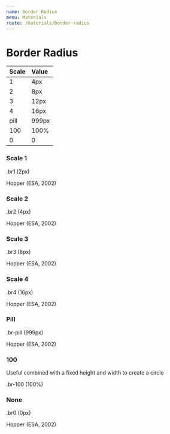 ```yaml
---
name: Border Radius
menu: Materials
route: /materials/border-radius
---
```




# Border Radius

| Scale | Value |
| :---- | :---- |
| 1     | 4px   |
| 2     | 8px   |
| 3     | 12px  |
| 4     | 16px  |
| pill  | 999px |
| 100   | 100%  |
| 0     | 0     |

### Scale 1

<Playground>
    <p>.br1 (2px)</p>
    <div className="pa5 bg-marine-50 ba b--sunray-900  br1">
        <p className="f6">Hopper (ESA, 2002)</p>
    </div>
</Playground>

### Scale 2

<Playground>
    <p>.br2 (4px)</p>
    <div className="pa5 bg-marine-50 ba b--sunray-900 br2">
        <p className="f6">Hopper (ESA, 2002)</p>
    </div>
</Playground>

### Scale 3

<Playground>
    <p>.br3 (8px)</p>
    <div className="pa5 bg-marine-50 ba b--sunray-900 br3">
        <p className="f6">Hopper (ESA, 2002)</p>
    </div>
</Playground>

### Scale 4

<Playground>
    <p>.br4 (16px)</p>
    <div className="pa5 bg-marine-50 ba b--sunray-900 br4">
        <p className="f6">Hopper (ESA, 2002)</p>
    </div>
</Playground>

### Pill

<Playground>
    <p>.br-pill (999px)</p>
    <div className="pa5 bg-marine-50 ba b--sunray-900 br-pill">
        <p className="f6">Hopper (ESA, 2002)</p>
    </div>
</Playground>

### 100

Useful combined with a fixed height and width to create a circle

<Playground>
    <p>.br-100 (100%)</p>
    <div className="bg-marine-50 ba b--sunray-900 br-100 w10 h10" />
</Playground>

### None

<Playground>
    <p>.br0 (0px)</p>
    <div className="pa5 bg-marine-50 ba b--sunray-900 br0">
        <p className="f6">Hopper (ESA, 2002)</p>
    </div>
</Playground>
